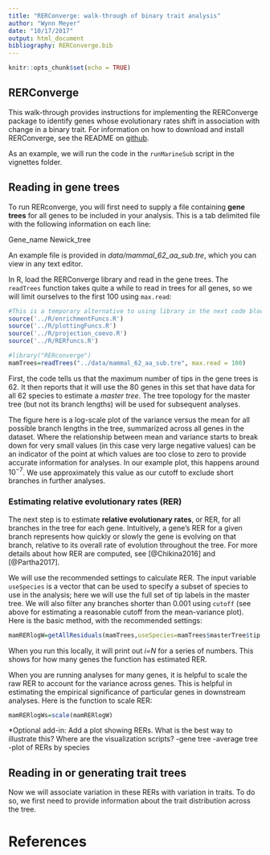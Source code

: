 ```yaml
---
title: "RERConverge: walk-through of binary trait analysis"
author: "Wynn Meyer"
date: "10/17/2017"
output: html_document
bibliography: RERConverge.bib
---
```


```r
knitr::opts_chunk$set(echo = TRUE)
```

## RERConverge

This walk-through provides instructions for implementing the RERConverge package to identify genes whose evolutionary rates shift in association with change in a binary trait. For information on how to download and install RERConverge, see the README on <a href="https://github.com/nclark-lab/RERconverge" target="_blank">github</a>.

As an example, we will run the code in the `runMarineSub` script in the vignettes folder. 

## Reading in gene trees

To run RERconverge, you will first need to supply a file containing **gene trees** for all genes to be included in your analysis. This is a tab delimited file with the following information on each line:

Gene_name    Newick_tree

An example file is provided in *data/mammal_62_aa_sub.tre*, which you can view in any text editor.

In R, load the RERConverge library and read in the gene trees. The `readTrees` function takes quite a while to read in trees for all genes, so we will limit ourselves to the first 100 using `max.read`:
```r
#This is a temporary alternative to using library in the next code block.
source('../R/enrichmentFuncs.R')
source('../R/plottingFuncs.R')
source('../R/projection_coevo.R')
source('../R/RERfuncs.R')
```

```r
#library("RERconverge")
mamTrees=readTrees("../data/mammal_62_aa_sub.tre", max.read = 100)
```

First, the code tells us that the maximum number of tips in the gene trees is 62. It then reports that it will use the 80 genes in this set that have data for all 62 species to estimate a *master tree*. The tree topology for the master tree (but not its branch lengths) will be used for subsequent analyses.

The figure here is a log-scale plot of the variance versus the mean for all possible branch lengths in the tree, summarized across all genes in the dataset. Where the relationship between mean and variance starts to break down for very small values (in this case very large negative values) can be an indicator of the point at which values are too close to zero to provide accurate information for analyses. In our example plot, this happens around $10^{-7}$. We use approximately this value as our cutoff to exclude short branches in further analyses.

### Estimating relative evolutionary rates (RER)

The next step is to estimate **relative evolutionary rates**, or RER, for all branches in the tree for each gene. Intuitively, a gene's RER for a given branch represents how quickly or slowly the gene is evolving on that branch, relative to its overall rate of evolution throughout the tree. For more details about how RER are computed, see [@Chikina2016] and [@Partha2017].

We will use the recommended settings to calculate RER. The input variable `useSpecies` is a vector that can be used to specify a subset of species to use in the analysis; here we will use the full set of tip labels in the master tree. We will also filter any branches shorter than 0.001 using `cutoff` (see above for estimating a reasonable cutoff from the mean-variance plot). Here is the basic method, with the recommended settings:
```r
mamRERlogW=getAllResiduals(mamTrees,useSpecies=mamTrees$masterTree$tip.label, transform = "log", weighted = T, cutoff=0.001)
```

When you run this locally, it will print out *i=N* for a series of numbers. This shows for how many genes the function has estimated RER.

When you are running analyses for many genes, it is helpful to scale the raw RER to account for the variance across genes. This is helpful in estimating the empirical significance of particular genes in downstream analyses. Here is the function to scale RER:
```r
mamRERlogWs=scale(mamRERlogW)
```

*Optional add-in: Add a plot showing RERs. What is the best way to illustrate this? Where are the visualization scripts?
-gene tree
-average tree
-plot of RERs by species 

## Reading in or generating trait trees

Now we will associate variation in these RERs with variation in traits. To do so, we first need to provide information about the trait distribution across the tree.

# References
